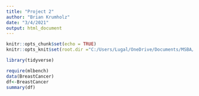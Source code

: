 ```yaml
---
title: "Project 2"
author: "Brian Krumholz"
date: "3/4/2021"
output: html_document
---
```


```r
knitr::opts_chunk$set(echo = TRUE)
knitr::opts_knit$set(root.dir ="C:/Users/Lugal/OneDrive/Documents/MSBA/TBANLT 560/Project 2/")
```

```r
library(tidyverse)
```

```r
require(mlbench)
data(BreastCancer)
df<-BreastCancer
summary(df)


```



